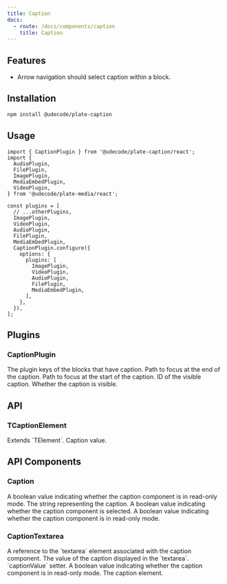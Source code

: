```yaml
---
title: Caption
docs:
  - route: /docs/components/caption
    title: Caption
---
```


<ComponentPreview name="media-demo" />

<PackageInfo>

## Features

- Arrow navigation should select caption within a block.

</PackageInfo>

## Installation

```bash
npm install @udecode/plate-caption
```

## Usage

```tsx
import { CaptionPlugin } from '@udecode/plate-caption/react';
import {
  AudioPlugin,
  FilePlugin,
  ImagePlugin,
  MediaEmbedPlugin,
  VideoPlugin,
} from '@udecode/plate-media/react';
```

```tsx
const plugins = [
  // ...otherPlugins,
  ImagePlugin,
  VideoPlugin,
  AudioPlugin,
  FilePlugin,
  MediaEmbedPlugin,
  CaptionPlugin.configure({
    options: {
      plugins: [
        ImagePlugin,
        VideoPlugin,
        AudioPlugin,
        FilePlugin,
        MediaEmbedPlugin,
      ],
    },
  }),
];
```

## Plugins

### CaptionPlugin

<APIOptions>
  <APIItem name="plugins" type="string[]" required>
    The plugin keys of the blocks that have caption.
  </APIItem>
  <APIItem name="focusEndPath" type="Path" optional>
    Path to focus at the end of the caption.
  </APIItem>
  <APIItem name="focusStartPath" type="Path" optional>
    Path to focus at the start of the caption.
  </APIItem>
  <APIItem name="visibleId" type="string" optional>
    ID of the visible caption.
  </APIItem>
  <APIItem name="isVisible" type="boolean" optional>
    Whether the caption is visible.
  </APIItem>
</APIOptions>

## API

### TCaptionElement

<APIAttributes>
Extends `TElement`.

<APIItem name="caption" type="Descendant[]" optional>
Caption value.
</APIItem>
</APIAttributes>

## API Components

### Caption

<APIProps>
  <APIItem name="options" type="object" optional>
    <APISubList>
      <APISubListItem parent="options" name="readOnly" type="boolean" optional>
        A boolean value indicating whether the caption component is in read-only
        mode.
      </APISubListItem>
    </APISubList>
  </APIItem>
  <APIItem name="state" type="object" optional>
    <APISubList>
      <APISubListItem
        parent="state"
        name="captionString"
        type="string"
        optional
      >
        The string representing the caption.
      </APISubListItem>
      <APISubListItem parent="state" name="selected" type="boolean" optional>
        A boolean value indicating whether the caption component is selected.
      </APISubListItem>
      <APISubListItem parent="state" name="readOnly" type="boolean" optional>
        A boolean value indicating whether the caption component is in read-only
        mode.
      </APISubListItem>
    </APISubList>
  </APIItem>
</APIProps>

### CaptionTextarea

<APIProps>
  <APIItem name="state">
    <APISubList>
      <APISubListItem parent="state" name="textareaRef" type="Ref">
        A reference to the `textarea` element associated with the caption
        component.
      </APISubListItem>
      <APISubListItem
        parent="state"
        name="captionValue"
        type="TextareaAutosizeProps['value']"
      >
        The value of the caption displayed in the `textarea`.
      </APISubListItem>
      <APISubListItem
        parent="state"
        name="setCaptionValue"
        type="(value: TextareaAutosizeProps['value']) => void"
      >
        `captionValue` setter.
      </APISubListItem>
      <APISubListItem parent="state" name="readOnly" type="boolean">
        A boolean value indicating whether the caption component is in read-only
        mode.
      </APISubListItem>
      <APISubListItem parent="state" name="element" type="TCaptionElement">
        The caption element.
      </APISubListItem>
    </APISubList>
  </APIItem>
</APIProps>